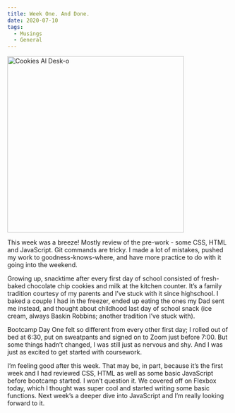 ```yaml
---
title: Week One. And Done.
date: 2020-07-10
tags:
  - Musings
  - General
---
```


<img src="/images/IMG_7865.jpg" alt="Cookies Al Desk-o" height="400px" />

This week was a breeze! Mostly review of the pre-work - some CSS, HTML and JavaScript. Git commands are tricky. I made a lot of mistakes, pushed my work to goodness-knows-where, and have more practice to do with it going into the weekend.

Growing up, snacktime after every first day of school consisted of fresh-baked chocolate chip cookies and milk at the kitchen counter. It’s a family tradition courtesy of my parents and I’ve stuck with it since highschool. I baked a couple I had in the freezer, ended up eating the ones my Dad sent me instead, and thought about childhood last day of school snack (ice cream, always Baskin Robbins; another tradition I’ve stuck with).

Bootcamp Day One felt so different from every other first day; I rolled out of bed at 6:30, put on sweatpants and signed on to Zoom just before 7:00. But some things hadn’t changed, I was still just as nervous and shy. And I was just as excited to get started with coursework.

I’m feeling good after this week. That may be, in part, because it’s the first week and I had reviewed CSS, HTML as well as some basic JavaScript before bootcamp started. I won’t question it. We covered off on Flexbox today, which I thought was super cool and started writing some basic functions. Next week’s a deeper dive into JavaScript and I’m really looking forward to it.
